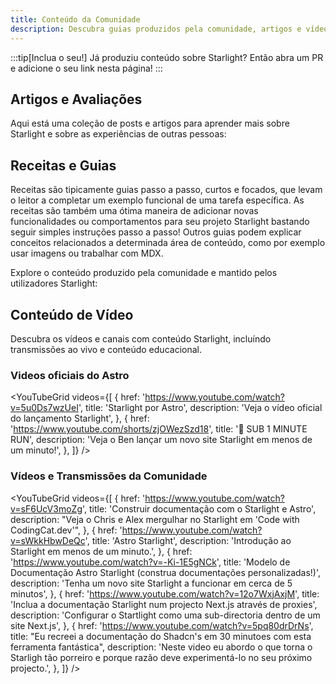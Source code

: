 ```yaml
---
title: Conteúdo da Comunidade
description: Descubra guias produzidos pela comunidade, artigos e vídeos para ajudar a aprender e construir com o Starlight!
---
```


:::tip[Inclua o seu!]
Já produziu conteúdo sobre Starlight?
Então abra um PR e adicione o seu link nesta página!
:::


## Artigos e Avaliações

Aqui está uma coleção de posts e artigos para aprender mais sobre Starlight e sobre as experiências de outras pessoas:

<CardGrid>
	<LinkCard
		href="https://devm.io/open-source/starlight-astro"
		title="Geração de Site Estático com Starlight"
		description="'Nenhuma ideia é tão grande ou pequena ao projetar componentes' — uma entrevista com Chris Swithinbank, Líder Starlight"
	/>
	<LinkCard
		href="https://frontendatscale.com/blog/hybrid-frontend-architecture/"
		title="Arquitetura Frontend Híbrida com Astro e Starlight"
		description="Maxi Ferreira e Ben Holmes constroem um site de documentação com Starlight, TinaCMS, e um Playground de API interativo com autenticação."
	/>
	<LinkCard
		href="https://www.olets.dev/posts/comparing-docs-site-builders-vuepress-vs-starlight/"
		title="Comparando construtores de site de documentação: VuePress vs Starlight"
		description="Como estes dois frameworks se comparam?"
	/>
</CardGrid>

## Receitas e Guias

Receitas são tipicamente guias passo a passo, curtos e focados, que levam o leitor a completar um exemplo funcional de uma tarefa específica.
As receitas são também uma ótima maneira de adicionar novas funcionalidades ou comportamentos para seu projeto Starlight bastando seguir simples instruções passo a passo!
Outros guias podem explicar conceitos relacionados a determinada área de conteúdo, como por exemplo usar imagens ou trabalhar com MDX.

Explore o conteúdo produzido pela comunidade e mantido pelos utilizadores Starlight:

<CardGrid>
	<LinkCard
		href="https://www.webpro.nl/scraps/versioned-docs-with-starlight-and-vercel"
		title="Documentação versionada com Starlight e Vercel"
		description="Um guia para implementar versões separadas da documentação para cada versão principal de um projeto"
	/>
	<LinkCard
		href="https://hideoo.dev/notes/starlight-heading-links"
		title="Adicione links em cabeçalhos Starlight"
		description="Um guia sobre como usar um plugin rehype para criar links para seções específicas da sua documentação"
	/>
	<LinkCard
		href="https://blog.otterlord.dev/posts/starlight-sponsors/"
		title="Adicione patrocinadores para seu site Starlight"
		description="Um guia sobre implementar um componente de patrocinadores personalizado na barra lateral da sua documentação"
	/>
	<LinkCard
		href="https://hideoo.dev/notes/starlight-og-images"
		title="Adicione imagens Open Graph a Starlight"
		description="Um guia para gerar imagens sociais e as metatags correspondentes para as suas páginas"
	/>
	<LinkCard
		href="https://hideoo.dev/notes/starlight-third-party-icon-sets"
		title="Use ícones de terceiros em Starlight"
		description="Um guia sobre como usar unplugin-icons para expandir a seleção de ícones disponíveis para Starlight"
	/>
	<LinkCard
		href="https://hideoo.dev/notes/starlight-custom-html-head"
		title="Edite o elemento HTML head de páginas Starlight"
		description="Aprenda sobre como adicionar conteúdo como fontes, scripts e web analytics"
	/>
	<LinkCard
		href="https://dev.to/mrrobot/publishing-documentation-with-astro-starlight-691"
		title="Publicando documentação com Astro Starlight"
		description="Começando com a documentação Starlight"
	/>
	<LinkCard
		href="https://events-3bg.pages.dev/jotter/starlight/guide/"
		title="Ativar Transições de Vistas"
		description="Obtenha o aspecto de SPA com o suporte às transições de vistas do Bag of Tricks’"
	/>
	<LinkCard
		href="https://jamcomments.com/posts/structured-data-with-starlight"
		title="Acrescentar Dados Estructurados a páginas do Starlight"
		description="Aprenda a construir dados dinâmicos estructurados JSON-LD para as suas páginas de documentação."
	/>
</CardGrid>

## Conteúdo de Vídeo

Descubra os vídeos e canais com conteúdo Starlight, incluíndo transmissões ao vivo e conteúdo educacional.


### Videos oficiais do Astro

<YouTubeGrid
	videos={[
		{
			href: 'https://www.youtube.com/watch?v=5u0Ds7wzUeI',
			title: 'Starlight por Astro',
			description: 'Veja o vídeo oficial do lançamento Starlight',
		},
		{
			href: 'https://www.youtube.com/shorts/zjOWezSzd18',
			title: '🌟 SUB 1 MINUTE RUN',
			description:
				'Veja o Ben lançar um novo site Starlight em menos de um minuto!',
		},
	]}
/>

### Vídeos e Transmissões da Comunidade

<YouTubeGrid
	videos={[
		{
			href: 'https://www.youtube.com/watch?v=sF6UcV3moZg',
			title: 'Construir documentação com o Starlight e Astro',
			description:
				"Veja o Chris e Alex mergulhar no Starlight em 'Code with CodingCat.dev'",
		},
		{
			href: 'https://www.youtube.com/watch?v=sWkkHbwDeQc',
			title: 'Astro Starlight',
			description: 'Introdução ao Starlight em menos de um minuto.',
		},
		{
			href: 'https://www.youtube.com/watch?v=-Ki-1E5gNCk',
			title:
				'Modelo de Documentação Astro Starlight (construa documentações personalizadas!)',
			description:
				'Tenha um novo site Starlight a funcionar em cerca de 5 minutos',
		},
		{
			href: 'https://www.youtube.com/watch?v=12o7WxjAxjM',
			title:
				'Inclua a documentação Starlight num projecto Next.js através de proxies',
			description:
				'Configurar o Startlight como uma sub-directoria dentro de um site Next.js',
		},
		{
			href: 'https://www.youtube.com/watch?v=5pq80drDrNs',
			title:
				"Eu recreei a documentação do Shadcn's em 30 minutoes com esta ferramenta fantástica",
			description:
				'Neste video eu abordo o que torna o Starligh tão porreiro e porque razão deve experimentá-lo no seu próximo projecto.',
		},
	]}
/>
